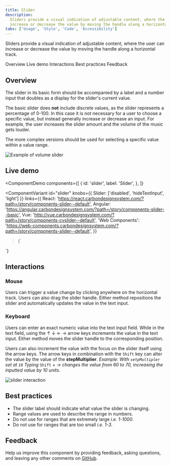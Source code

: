 ```yaml
---
title: Slider
description:
  Sliders provide a visual indication of adjustable content, where the user can
  increase or decrease the value by moving the handle along a horizontal track.
tabs: ['Usage', 'Style', 'Code', 'Accessibility']
---
```


<PageDescription>

Sliders provide a visual indication of adjustable content, where the user can
increase or decrease the value by moving the handle along a horizontal track.

</PageDescription>

<AnchorLinks>

<AnchorLink>Overview</AnchorLink>
<AnchorLink>Live demo</AnchorLink>
<AnchorLink>Interactions</AnchorLink>
<AnchorLink>Best practices</AnchorLink>
<AnchorLink>Feedback</AnchorLink>

</AnchorLinks>

## Overview

The slider in its basic form should be accompanied by a label and a number input
that doubles as a display for the slider's current value.

The basic slider does **not** include discrete values, as the slider represents
a percentage of 0-100. In this case it is not necessary for a user to choose a
specific value, but instead generally increase or decrease an input. For
example, the user increases the slider amount and the volume of the music gets
louder.

The more complex versions should be used for selecting a specific value within a
value range.

<Row>
<Column colLg={8}>

![Example of volume slider](images/slider-usage-1.png)

</Column>
</Row>

## Live demo

<ComponentDemo
  components={[
    {
      id: 'slider',
      label: 'Slider',
    },
  ]}
>
  <ComponentVariant
    id="slider"
    knobs={{ Slider: ['disabled', 'hideTextInput', 'light'] }}
    links={{
      React:
        'https://react.carbondesignsystem.com/?path=/story/components-slider--default',
      Angular:
        'https://angular.carbondesignsystem.com/?path=/story/components-slider--basic',
      Vue: 'http://vue.carbondesignsystem.com/?path=/story/components-cvslider--default',
      'Web Components':
        'https://web-components.carbondesignsystem.com/?path=/story/components-slider--default',
    }}
  >{`
  <div className="some-container">
<Slider
  ariaLabelInput="Label for slider value"
  id="slider"
  labelText="Slider label"
  max={100}
  min={0}
  step={1}
  stepMuliplier={4}
  value={50}
/>
</div>
  `}</ComponentVariant>
</ComponentDemo>

## Interactions

### Mouse

Users can trigger a value change by clicking anywhere on the horizontal track. Users can also drag the slider handle. Either method repositions the slider and automatically updates the value in the text input.

### Keyboard

Users can enter an exact numeric value into the text input field. While in the text field, using the ↑ ↓ ← → arrow keys increments the value in the text input. Either method moves the slider handle to the corresponding position.

Users can also increment the value with the focus on the slider itself using the arrow keys. The arrow keys in combination with the `Shift` key can alter the value by the value of the **stepMultiplier**. _Example: With `setpMultipler` set at `10` Typing_ `Shift` + → _changes the value from 60 to 70, increasing the inputted value by 10 units._

<Row>
<Column colLg={8}>

![slider interaction](images/slider-usage-animation-1.gif)

</Column>
</Row>

## Best practices

- The slider label should indicate what value the slider is changing.
- Range values are used to describe the range in numbers.
- Do not use for ranges that are extremely large _i.e. 1-1000_.
- Do not use for ranges that are too small _i.e. 1-3_.

## Feedback

Help us improve this component by providing feedback, asking questions, and
leaving any other comments on
[GitHub](https://github.com/carbon-design-system/carbon-website/issues/new?assignees=&labels=feedback&template=feedback.md).

